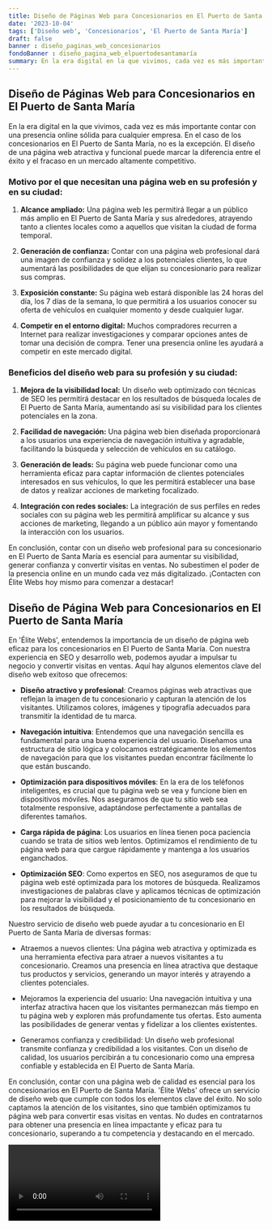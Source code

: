```yaml
---
title: Diseño de Páginas Web para Concesionarios en El Puerto de Santa María
date: '2023-10-04'
tags: ['Diseño web', 'Concesionarios', 'El Puerto de Santa María']
draft: false
banner : diseño_paginas_web_concesionarios
fondoBanner : diseño_pagina_web_elpuertodesantamaría
summary: En la era digital en la que vivimos, cada vez es más importante contar con una presencia online sólida para cualquier empresa. En el caso de los concesionarios en El Puerto de Santa María, no es la excepción. El diseño de una página web atractiva y funcional puede marcar la diferencia entre el éxito y el fracaso en un mercado altamente competitivo.
---
```


## Diseño de Páginas Web para Concesionarios en El Puerto de Santa María

En la era digital en la que vivimos, cada vez es más importante contar con una presencia online sólida para cualquier empresa. En el caso de los concesionarios en El Puerto de Santa María, no es la excepción. El diseño de una página web atractiva y funcional puede marcar la diferencia entre el éxito y el fracaso en un mercado altamente competitivo.

### Motivo por el que necesitan una página web en su profesión y en su ciudad:

1. **Alcance ampliado:** Una página web les permitirá llegar a un público más amplio en El Puerto de Santa María y sus alrededores, atrayendo tanto a clientes locales como a aquellos que visitan la ciudad de forma temporal.

2. **Generación de confianza:** Contar con una página web profesional dará una imagen de confianza y solidez a los potenciales clientes, lo que aumentará las posibilidades de que elijan su concesionario para realizar sus compras.

3. **Exposición constante:** Su página web estará disponible las 24 horas del día, los 7 días de la semana, lo que permitirá a los usuarios conocer su oferta de vehículos en cualquier momento y desde cualquier lugar.

4. **Competir en el entorno digital:** Muchos compradores recurren a Internet para realizar investigaciones y comparar opciones antes de tomar una decisión de compra. Tener una presencia online les ayudará a competir en este mercado digital.

### Beneficios del diseño web para su profesión y su ciudad:

1. **Mejora de la visibilidad local:** Un diseño web optimizado con técnicas de SEO les permitirá destacar en los resultados de búsqueda locales de El Puerto de Santa María, aumentando así su visibilidad para los clientes potenciales en la zona.

2. **Facilidad de navegación:** Una página web bien diseñada proporcionará a los usuarios una experiencia de navegación intuitiva y agradable, facilitando la búsqueda y selección de vehículos en su catálogo.

3. **Generación de leads:** Su página web puede funcionar como una herramienta eficaz para captar información de clientes potenciales interesados en sus vehículos, lo que les permitirá establecer una base de datos y realizar acciones de marketing focalizado.

4. **Integración con redes sociales:** La integración de sus perfiles en redes sociales con su página web les permitirá amplificar su alcance y sus acciones de marketing, llegando a un público aún mayor y fomentando la interacción con los usuarios.

En conclusión, contar con un diseño web profesional para su concesionario en El Puerto de Santa María es esencial para aumentar su visibilidad, generar confianza y convertir visitas en ventas. No subestimen el poder de la presencia online en un mundo cada vez más digitalizado. ¡Contacten con Élite Webs hoy mismo para comenzar a destacar!

<GifSeo />

<Cta />

## Diseño de Página Web para Concesionarios en El Puerto de Santa María

En 'Élite Webs', entendemos la importancia de un diseño de página web eficaz para los concesionarios en El Puerto de Santa María. Con nuestra experiencia en SEO y desarrollo web, podemos ayudar a impulsar tu negocio y convertir visitas en ventas. Aquí hay algunos elementos clave del diseño web exitoso que ofrecemos:

- **Diseño atractivo y profesional**: Creamos páginas web atractivas que reflejan la imagen de tu concesionario y capturan la atención de los visitantes. Utilizamos colores, imágenes y tipografía adecuados para transmitir la identidad de tu marca.

- **Navegación intuitiva**: Entendemos que una navegación sencilla es fundamental para una buena experiencia del usuario. Diseñamos una estructura de sitio lógica y colocamos estratégicamente los elementos de navegación para que los visitantes puedan encontrar fácilmente lo que están buscando.

- **Optimización para dispositivos móviles**: En la era de los teléfonos inteligentes, es crucial que tu página web se vea y funcione bien en dispositivos móviles. Nos aseguramos de que tu sitio web sea totalmente responsive, adaptándose perfectamente a pantallas de diferentes tamaños.

- **Carga rápida de página**: Los usuarios en línea tienen poca paciencia cuando se trata de sitios web lentos. Optimizamos el rendimiento de tu página web para que cargue rápidamente y mantenga a los usuarios enganchados.

- **Optimización SEO**: Como expertos en SEO, nos aseguramos de que tu página web esté optimizada para los motores de búsqueda. Realizamos investigaciones de palabras clave y aplicamos técnicas de optimización para mejorar la visibilidad y el posicionamiento de tu concesionario en los resultados de búsqueda.

Nuestro servicio de diseño web puede ayudar a tu concesionario en El Puerto de Santa María de diversas formas:

- Atraemos a nuevos clientes: Una página web atractiva y optimizada es una herramienta efectiva para atraer a nuevos visitantes a tu concesionario. Creamos una presencia en línea atractiva que destaque tus productos y servicios, generando un mayor interés y atrayendo a clientes potenciales.

- Mejoramos la experiencia del usuario: Una navegación intuitiva y una interfaz atractiva hacen que los visitantes permanezcan más tiempo en tu página web y exploren más profundamente tus ofertas. Esto aumenta las posibilidades de generar ventas y fidelizar a los clientes existentes.

- Generamos confianza y credibilidad: Un diseño web profesional transmite confianza y credibilidad a los visitantes. Con un diseño de calidad, los usuarios percibirán a tu concesionario como una empresa confiable y establecida en El Puerto de Santa María.

En conclusión, contar con una página web de calidad es esencial para los concesionarios en El Puerto de Santa María. 'Élite Webs' ofrece un servicio de diseño web que cumple con todos los elementos clave del éxito. No solo captamos la atención de los visitantes, sino que también optimizamos tu página web para convertir esas visitas en ventas. No dudes en contratarnos para obtener una presencia en línea impactante y eficaz para tu concesionario, superando a tu competencia y destacando en el mercado.

<Video />

<CtaBot job='Concesionarios' city='El Puerto de Santa María'/>

<Gmaps query='El Puerto de Santa María+españa+maps' />